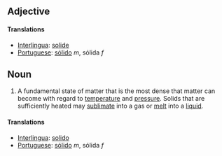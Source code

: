 ==Adjective==
====Translations====
*[[Interlingua]]: [[solide]]
*[[Portuguese]]: [[sólido]] ''m'', sólida ''f''
==Noun==
#A fundamental state of matter that is the most dense that matter can become with regard to [[temperature]] and [[pressure]].  Solids that are sufficiently heated may [[sublimate]] into a gas or [[melt]] into a [[liquid]].
====Translations====
*[[Interlingua]]: [[solido]]
*[[Portuguese]]: [[sólido]] ''m'', sólida ''f''